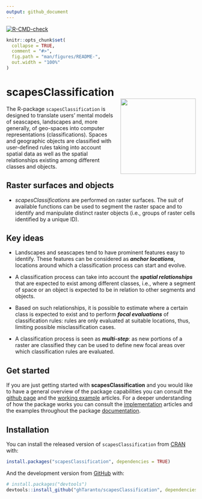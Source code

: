 ```yaml
---
output: github_document
---
```


<!-- README.md is generated from README.Rmd. Please edit that file -->

<!-- badges: start -->
[![R-CMD-check](https://github.com/ghTaranto/scapesClassification/workflows/R-CMD-check/badge.svg)](https://github.com/ghTaranto/scapesClassification/actions)
<!-- badges: end -->

```r
knitr::opts_chunk$set(
  collapse = TRUE,
  comment = "#>",
  fig.path = "man/figures/README-",
  out.width = "100%"
)
```

# scapesClassification <img src="man/figures/logo.png" align="right" width="200" style="padding: 0 0 10px 15px" />

The R-package `scapesClassification` is designed to translate users' mental models of seascapes, landscapes and, more generally, of geo-spaces into computer representations (classifications). Spaces and geographic objects are classified with user-defined rules taking into account spatial data as well as the spatial relationships existing among different classes and objects.

## Raster surfaces and objects
* _scapesClassifications_ are performed on raster surfaces. The suit of available functions can be used to segment the raster space and to identify and manipulate distinct raster objects (i.e., groups of raster cells identified by a unique ID).

## Key ideas

* Landscapes and seascapes tend to have prominent features easy to identify. These features can be considered as ***anchor locations***, locations around which a classification process can start and evolve.

* A classification process can take into account the ***spatial relationships*** that are expected to exist among different classes, i.e., where a segment of space or an object is expected to be in relation to other segments and objects.

* Based on such relationships, it is possible to estimate where a certain class is expected to exist and to perform ***focal evaluations*** of classification rules: rules are only evaluated at suitable locations, thus, limiting possible misclassification cases. 

* A classification process is seen as ***multi-step***: as new portions of a raster are classified they can be used to define new focal areas over which classification rules are evaluated. 

## Get started

If you are just getting started with **scapesClassification** and you would like to have a general overview of the package capabilities you can consult the [github page](https://ghtaranto.github.io/scapesClassification/) and the [working example](https://ghtaranto.github.io/scapesClassification/articles/get_st.html) articles. For a deeper understanding of how the package works you can consult the [implementation](https://ghtaranto.github.io/scapesClassification/articles/get_st.html) articles and the examples throughout the package [documentation](https://ghtaranto.github.io/scapesClassification/reference/index.html).

## Installation

You can install the released version of `scapesClassification` from [CRAN](https://CRAN.R-project.org) with:

``` r
install.packages("scapesClassification", dependencies = TRUE)
```

And the development version from [GitHub](https://github.com/ghTaranto/scapesClassification) with:

``` r
# install.packages("devtools")
devtools::install_github("ghTaranto/scapesClassification", dependencies = TRUE)
```
